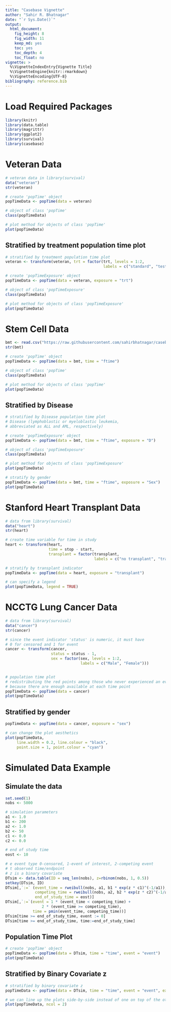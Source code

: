 ```yaml
---
title: "Casebase Vignette"
author: "Sahir R. Bhatnagar"
date: "`r Sys.Date()`"
output:
  html_document:
    fig_height: 8
    fig_width: 11
    keep_md: yes
    toc: yes
    toc_depth: 4
    toc_float: no
vignette: >
  %\VignetteIndexEntry{Vignette Title}
  %\VignetteEngine{knitr::rmarkdown}
  %\VignetteEncoding{UTF-8}
bibliography: reference.bib
---
```


# Load Required Packages

```r
library(knitr)
library(data.table)
library(magrittr)
library(ggplot2)
library(survival)
library(casebase)
```

# Veteran Data

```r
# veteran data in library(survival)
data("veteran")
str(veteran)

# create 'popTime' object
popTimeData <- popTime(data = veteran)

# object of class 'popTime'
class(popTimeData)

# plot method for objects of class 'popTime'
plot(popTimeData)
```

## Stratified by treatment population time plot

```r
# stratified by treatment population time plot
veteran <- transform(veteran, trt = factor(trt, levels = 1:2,
                                           labels = c("standard", "test")))

# create 'popTimeExposure' object
popTimeData <- popTime(data = veteran, exposure = "trt")

# object of class 'popTimeExposure'
class(popTimeData)

# plot method for objects of class 'popTimeExposure'
plot(popTimeData)
```



# Stem Cell Data

```r
bmt <- read.csv("https://raw.githubusercontent.com/sahirbhatnagar/casebase/master/inst/extdata/bmtcrr.csv")
str(bmt)

# create 'popTime' object
popTimeData <- popTime(data = bmt, time = "ftime")

# object of class 'popTime'
class(popTimeData)

# plot method for objects of class 'popTime'
plot(popTimeData)
```


## Stratified by Disease

```r
# stratified by Disease population time plot
# Disease (lymphoblastic or myeloblastic leukemia,
# abbreviated as ALL and AML, respectively)

# create 'popTimeExposure' object
popTimeData <- popTime(data = bmt, time = "ftime", exposure = "D")

# object of class 'popTimeExposure'
class(popTimeData)

# plot method for objects of class 'popTimeExposure'
plot(popTimeData)

# stratify by gender
popTimeData <- popTime(data = bmt, time = "ftime", exposure = "Sex")
plot(popTimeData)
```



# Stanford Heart Transplant Data

```r
# data from library(survival)
data("heart")
str(heart)

# create time variable for time in study
heart <- transform(heart,
                   time = stop - start,
                   transplant = factor(transplant,
                                       labels = c("no transplant", "transplant")))

# stratify by transplant indicator
popTimeData <- popTime(data = heart, exposure = "transplant")

# can specify a legend
plot(popTimeData, legend = TRUE)
```


# NCCTG Lung Cancer Data

```r
# data from library(survival)
data("cancer")
str(cancer)

# since the event indicator 'status' is numeric, it must have
# 0 for censored and 1 for event
cancer <- transform(cancer,
                    status = status - 1,
                    sex = factor(sex, levels = 1:2,
                                 labels = c("Male", "Female")))


# population time plot
# redistributing the red points among those who never experienced an event
# because there are enough available at each time point
popTimeData <- popTime(data = cancer)
plot(popTimeData)
```


## Stratified by gender

```r
popTimeData <- popTime(data = cancer, exposure = "sex")

# can change the plot aesthetics
plot(popTimeData,
     line.width = 0.2, line.colour = "black",
     point.size = 1, point.colour = "cyan")
```


# Simulated Data Example

## Simulate the data

```r
set.seed(1)
nobs <- 5000

# simulation parameters
a1 <- 1.0
b1 <- 200
a2 <- 1.0
b2 <- 50
c1 <- 0.0
c2 <- 0.0

# end of study time
eost <- 10

# e event type 0-censored, 1-event of interest, 2-competing event
# t observed time/endpoint
# z is a binary covariate
DTsim <- data.table(ID = seq_len(nobs), z=rbinom(nobs, 1, 0.5))
setkey(DTsim, ID)
DTsim[,`:=` (event_time = rweibull(nobs, a1, b1 * exp(z * c1)^(-1/a1)),
             competing_time = rweibull(nobs, a2, b2 * exp(z * c2)^(-1/a2)),
             end_of_study_time = eost)]
DTsim[,`:=`(event = 1 * (event_time < competing_time) +
                2 * (event_time >= competing_time),
            time = pmin(event_time, competing_time))]
DTsim[time >= end_of_study_time, event := 0]
DTsim[time >= end_of_study_time, time:=end_of_study_time]
```

## Population Time Plot

```r
# create 'popTime' object
popTimeData <- popTime(data = DTsim, time = "time", event = "event")
plot(popTimeData)
```

## Stratified by Binary Covariate z

```r
# stratified by binary covariate z
popTimeData <- popTime(data = DTsim, time = "time", event = "event", exposure = "z")

# we can line up the plots side-by-side instead of one on top of the other
plot(popTimeData, ncol = 2)
```






